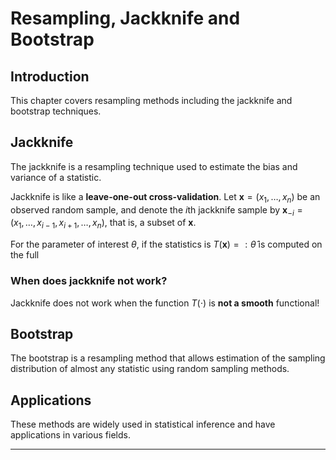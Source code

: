 # Resampling, Jackknife and Bootstrap

\newcommand{\bx}{\mathbf{x}}

## Introduction

This chapter covers resampling methods including the jackknife and bootstrap techniques.

## Jackknife

The jackknife is a resampling technique used to estimate the bias and variance of a statistic.

Jackknife is like a **leave-one-out cross-validation**. Let $\bx= (x_1,\dots,x_n)$ be an observed random sample, and denote the $i$th jackknife sample by $\bx_{-i} = (x_1,\dots,x_{i-1},x_{i+1},\dots,x_n)$, that is, a subset of $\mathbf{x}$.

For the parameter of interest $\theta$, if the statistics is $T(\bx)=:\hat{\theta}$ is computed on the full

### When does jackknife not work?

Jackknife does not work when the function $T(\cdot)$ is **not a smooth** functional!

## Bootstrap

The bootstrap is a resampling method that allows estimation of the sampling distribution of almost any statistic using random sampling methods.

## Applications

These methods are widely used in statistical inference and have applications in various fields.

------------------------------------------------------------------------
